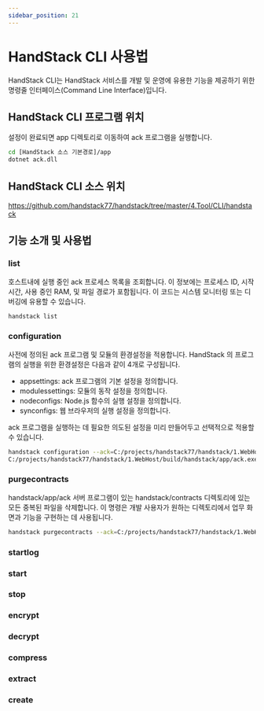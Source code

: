 ```yaml
---
sidebar_position: 21
---
```


# HandStack CLI 사용법

HandStack CLI는 HandStack 서비스를 개발 및 운영에 유용한 기능을 제공하기 위한 명령줄 인터페이스(Command Line Interface)입니다.

## HandStack CLI 프로그램 위치

설정이 완료되면 app 디렉토리로 이동하여 ack 프로그램을 실행합니다.

```bash
cd [HandStack 소스 기본경로]/app
dotnet ack.dll
```

## HandStack CLI 소스 위치

https://github.com/handstack77/handstack/tree/master/4.Tool/CLI/handstack

## 기능 소개 및 사용법

### list

호스트내에 실행 중인 ack 프로세스 목록을 조회합니다. 이 정보에는 프로세스 ID, 시작 시간, 사용 중인 RAM, 및 파일 경로가 포함됩니다. 이 코드는 시스템 모니터링 또는 디버깅에 유용할 수 있습니다.

```bash
handstack list
```

### configuration

사전에 정의된 ack 프로그램 및 모듈의 환경설정을 적용합니다. HandStack 의 프로그램의 실행을 위한 환경설정은 다음과 같이 4개로 구성됩니다.

- appsettings: ack 프로그램의 기본 설정을 정의합니다.
- modulessettings: 모듈의 동작 설정을 정의합니다.
- nodeconfigs: Node.js 함수의 실행 설정을 정의합니다.
- synconfigs: 웹 브라우저의 실행 설정을 정의합니다.

ack 프로그램을 실행하는 데 필요한 의도된 설정을 미리 만들어두고 선택적으로 적용할 수 있습니다.

```bash
handstack configuration --ack=C:/projects/handstack77/handstack/1.WebHost/build/handstack/app/ack.exe --appsettings=ack.localhost.json
C:/projects/handstack77/handstack/1.WebHost/build/handstack/app/ack.exe
```

### purgecontracts

handstack/app/ack 서버 프로그램이 있는 handstack/contracts 디렉토리에 있는 모든 중복된 파일을 삭제합니다. 이 명령은 개발 사용자가 원하는 디렉토리에서 업무 화면과 기능을 구현하는 데 사용됩니다.

```bash
handstack purgecontracts --ack=C:/projects/handstack77/handstack/1.WebHost/build/handstack/app/ack.exe --directory=C:/projects/myapp/contracts
```

### startlog

### start

### stop

### encrypt

### decrypt

### compress

### extract

### create

